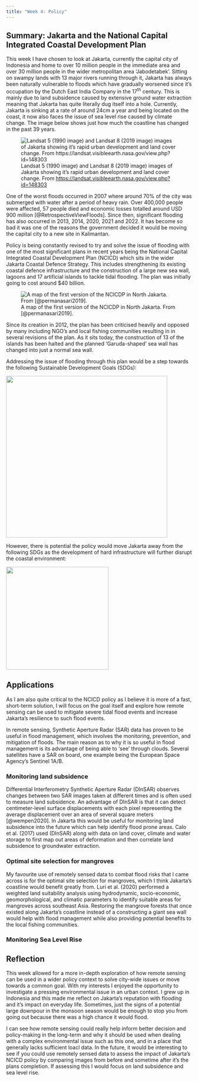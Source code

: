 ```yaml
---
title: "Week 4: Policy"
---
```


## Summary: Jakarta and the National Capital Integrated Coastal Development Plan

This week I have chosen to look at Jakarta, currently the capital city of Indonesia and home to over 10 million people in the immediate area and over 30 million people in the wider metropolitan area 'Jabodetabek'. Sitting on swampy lands with 13 major rivers running through it, Jakarta has always been naturally vulnerable to floods which have gradually worsened since it's occupation by the Dutch East India Company in the 17^th^ century. This is mainly due to land subsidence caused by extensive ground water extraction meaning that Jakarta has quite literally dug itself into a hole. Currently, Jakarta is sinking at a rate of around 24cm a year and being located on the coast, it now also faces the issue of sea level rise caused by climate change. The image below shows just how much the coastline has changed in the past 39 years.

![Landsat 5 (1990 image) and Landsat 8 (2019 image) images of Jakarta showing it's rapid urban development and land cover change. From <https://landsat.visibleearth.nasa.gov/view.php?id=148303>](jakarta_landcover.png){fig-align="center"}

One of the worst floods occurred in 2007 where around 70% of the city was submerged with water after a period of heavy rain. Over 400,000 people were affected, 57 people died and economic losses totalled around USD 900 million [@RetrospectiveViewFloods]. Since then, significant flooding has also occurred in 2013, 2014, 2020, 2021 and 2022. It has become so bad it was one of the reasons the government decided it would be moving the capital city to a new site in Kalimantan.

Policy is being constantly revised to try and solve the issue of flooding with one of the most significant plans in recent years being the National Capital Integrated Coastal Development Plan (NCICD) which sits in the wider Jakarta Coastal Defence Strategy. This includes strengthening its existing coastal defence infrastructure and the construction of a large new sea wall, lagoons and 17 artificial islands to tackle tidal flooding. The plan was initially going to cost around \$40 billion.

![A map of the first version of the NCICDP in North Jakarta. From [@permanasari2019].](garuda_island.png){fig-align="center"}

Since its creation in 2012, the plan has been criticised heavily and opposed by many including NGO's and local fishing communities resulting in in several revisions of the plan. As it sits today, the construction of 13 of the islands has been halted and the planned 'Garuda-shaped' sea wall has changed into just a normal sea wall.

Addressing the issue of flooding through this plan would be a step towards the following Sustainable Development Goals (SDGs):

![](Screenshot%202024-02-01%20093141.png){fig-align="center" width="437"}

However, there is potential the policy would move Jakarta away from the following SDGs as the development of hard infrastructure will further disrupt the coastal environment:

![](Screenshot%202024-02-01%20093418.png){fig-align="center" width="278"}

## Applications

As I am also quite critical to the NCICD policy as I believe it is more of a fast, short-term solution, I will focus on the goal itself and explore how remote sensing can be used to mitigate severe tidal flood events and increase Jakarta's resilience to such flood events.

In remote sensing, Synthetic Aperture Radar (SAR) data has proven to be useful in flood management, which involves the monitoring, prevention, and mitigation of floods. The main reason as to why it is so useful in flood management is its advantage of being able to 'see' through clouds. Several satellites have a SAR on board, one example being the European Space Agency's Sentinel 1A/B.

### **Monitoring land subsidence**

Differential Interferometry Synthetic Aperture Radar (DInSAR) observes changes between two SAR images taken at different times and is often used to measure land subsidence. An advantage of DInSAR is that it can detect centimeter-level surface displacements with each pixel representing the average displacement over an area of several square meters [@wempen2020]. In Jakarta this would be useful for monitoring land subsidence into the future which can help identify flood prone areas. Calo et al. (2017) used (DInSAR) along with data on land cover, climate and water storage to first map out areas of deformation and then correlate land subsidence to groundwater extraction.

### **Optimal site selection for mangroves**

My favourite use of remotely sensed data to combat flood risks that I came across is for the optimal site selection for mangroves, which I think Jakarta's coastline would benefit greatly from. Luri et al. (2020) performed a weighted land suitability analysis using hydrodynamic, socio-economic, geomorphological, and climatic parameters to identify suitable areas for mangroves across southeast Asia. Restoring the mangrove forests that once existed along Jakarta's coastline instead of a constructing a giant sea wall would help with flood management while also providing potential benefits to the local fishing communities.

### Monitoring Sea Level Rise

## Reflection

This week allowed for a more in-depth exploration of how remote sensing can be used in a wider policy context to solve city-wide issues or move towards a common goal. With my interests I enjoyed the opportunity to investigate a pressing environmental issue in an urban context. I grew up in Indonesia and this made me reflect on Jakarta's reputation with flooding and it's impact on everyday life. Sometimes, just the signs of a potential large downpour in the monsoon season would be enough to stop you from going out because there was a high chance it would flood.

I can see how remote sensing could really help inform better decision and policy-making in the long-term and why it should be used when dealing with a complex environmental issue such as this one, and in a place that generally lacks sufficient loacl data. In the future, it would be interesting to see if you could use remotely sensed data to assess the impact of Jakarta's NCICD policy by comparing images from before and sometime after it's the plans completion. If assessing this I would focus on land subsidence and sea level rise.
